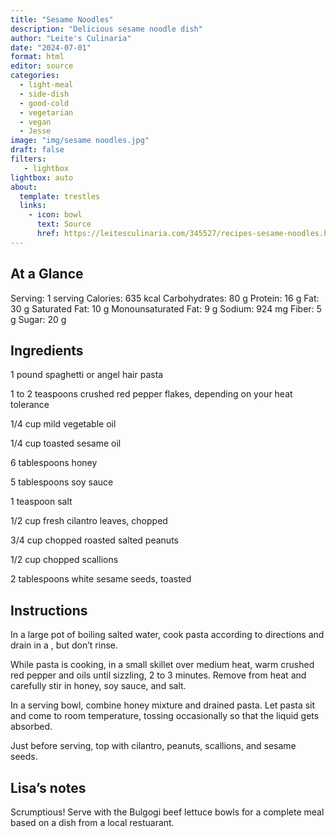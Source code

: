 ```yaml
---
title: "Sesame Noodles"
description: "Delicious sesame noodle dish"
author: "Leite's Culinaria"
date: "2024-07-01"
format: html
editor: source
categories:
  - light-meal
  - side-dish
  - good-cold
  - vegetarian
  - vegan
  - Jesse
image: "img/sesame noodles.jpg"
draft: false
filters:
   - lightbox
lightbox: auto
about:
  template: trestles
  links:
    - icon: bowl
      text: Source
      href: https://leitesculinaria.com/345527/recipes-sesame-noodles.html
---
```


## At a Glance

Serving: 1 serving
Calories: 635 kcal
Carbohydrates: 80 g
Protein: 16 g
Fat: 30 g
Saturated Fat: 10 g
Monounsaturated Fat: 9 g
Sodium: 924 mg
Fiber: 5 g
Sugar: 20 g

## Ingredients

1 pound spaghetti or angel hair pasta

1 to 2 teaspoons crushed red pepper flakes, depending on your heat tolerance

1/4 cup mild vegetable oil

1/4 cup toasted sesame oil

6 tablespoons honey

5 tablespoons soy sauce

1 teaspoon salt

1/2 cup fresh cilantro leaves, chopped

3/4 cup chopped roasted salted peanuts

1/2 cup chopped scallions

2 tablespoons white sesame seeds, toasted

## Instructions

In a large pot of boiling salted water, cook pasta according to directions and drain in a , but don’t rinse.

While pasta is cooking, in a small skillet over medium heat, warm crushed red pepper and oils until sizzling, 2 to 3 minutes. Remove from heat and carefully stir in honey, soy sauce, and salt.

In a serving bowl, combine honey mixture and drained pasta. Let pasta sit and come to room temperature, tossing occasionally so that the liquid gets absorbed.

Just before serving, top with cilantro, peanuts, scallions, and sesame seeds.

## Lisa's notes

Scrumptious! Serve with the Bulgogi beef lettuce bowls for a complete meal based on a dish from a local restuarant. 